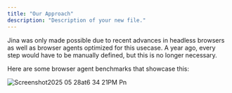 ```yaml
---
title: "Our Approach"
description: "Description of your new file."
---
```


Jina was only made possible due to recent advances in headless browsers as well as browser agents optimized for this usecase. A year ago, every step would have to be manually defined, but this is no longer necessary.

Here are some browser agent benchmarks that showcase this:

![Screenshot2025 05 28at6 34 21PM Pn](/images/Screenshot2025-05-28at6.34.21PM.png)